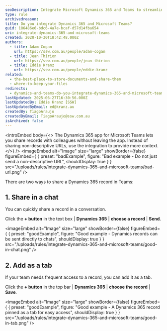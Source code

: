 ```yaml
---
seoDescription: Integrate Microsoft Dynamics 365 and Teams to streamline communication and collaboration across your organization.
type: rule
archivedreason:
title: Do you integrate Dynamics 365 and Microsoft Teams?
guid: 186486e6-bdc6-4a7e-bcaf-d57d14fba654
uri: integrate-dynamics-365-and-microsoft-teams
created: 2020-10-30T18:42:48.000Z
authors:
  - title: Adam Cogan
    url: https://ssw.com.au/people/adam-cogan
  - title: Jean Thirion
    url: https://ssw.com.au/people/jean-thirion
  - title: Eddie Kranz
    url: https://ssw.com.au/people/eddie-kranz
related:
  - the-best-place-to-store-documents-and-share-them
  - where-to-keep-your-files
redirects:
  - dynamics-and-teams-do-you-integrate-dynamics-365-and-microsoft-teams
lastUpdated: 2025-06-27T16:30:56.000Z
lastUpdatedBy: Eddie Kranz [SSW]
lastUpdatedByEmail: ed@kranz.au
createdBy: TiagoAraujo
createdByEmail: TiagoAraujo@ssw.com.au
isArchived: false
---
```


<introEmbed
  body={<>
The Dynamics 365 app for Microsoft Teams lets you share records with colleagues without leaving the app. Instead of sharing non-descriptive URLs, use the integration to provide more context.
  </>}
/>
<imageEmbed
  alt="Image"
  size="large"
  showBorder={false}
  figureEmbed={ {
    preset: "badExample",
    figure: "Bad example - Do not just send a non-descriptive URL",
    shouldDisplay: true
  } }
  src="/uploads/rules/integrate-dynamics-365-and-microsoft-teams/bad-url.png"
/>

There are two ways to share a Dynamics 365 record in Teams:

## 1. Share in a chat

You can quickly share a record in a conversation.

Click the **+ button** in the text box | **Dynamics 365** | **choose a record** | **Send**.

<imageEmbed
  alt="Image"
  size="large"
  showBorder={false}
  figureEmbed={ {
    preset: "goodExample",
    figure: "Good example - Dynamics records can be sent directly to chats",
    shouldDisplay: true
  } }
  src="/uploads/rules/integrate-dynamics-365-and-microsoft-teams/good-in-chat.png"
/>

## 2. Add as a tab

If your team needs frequent access to a record, you can add it as a tab.

Click the **+ button** in the top bar | **Dynamics 365** | **choose the record** | **Save**.

<imageEmbed
  alt="Image"
  size="large"
  showBorder={false}
  figureEmbed={ {
    preset: "goodExample",
    figure: "Good example - A Dynamics 365 record pinned as a tab for easy access",
    shouldDisplay: true
  } }
  src="/uploads/rules/integrate-dynamics-365-and-microsoft-teams/good-in-tab.png"
/>
